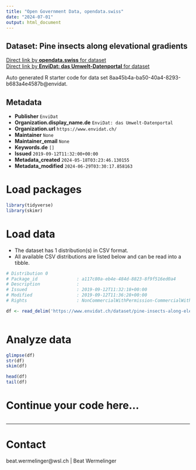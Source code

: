```yaml
---
title: "Open Government Data, opendata.swiss"
date: "2024-07-01"
output: html_document
---
```


## Dataset: Pine insects along elevational gradients



[Direct link by **opendata.swiss** for dataset](https://opendata.swiss/de/dataset/pine-insects-along-elevational-gradients)<br>
[Direct link by **EnviDat: das Umwelt-Datenportal** for dataset](https://www.envidat.ch/#/metadata/pine-insects-along-elevational-gradients)

Auto generated R starter code for data set 8aa45b4a-ba50-40a4-8293-b683a4e4587b@envidat.

## Metadata

- **Publisher** `EnviDat`
- **Organization.display_name.de** `EnviDat: das Umwelt-Datenportal`
- **Organization.url** `https://www.envidat.ch/`
- **Maintainer** `None`
- **Maintainer_email** `None`
- **Keywords.de** `[]`
- **Issued** `2019-09-12T11:32:00+00:00`
- **Metadata_created** `2024-05-18T03:23:46.130155`
- **Metadata_modified** `2024-06-29T03:30:17.858163`


# Load packages

```r

library(tidyverse)
library(skimr)

```

# Load data

-   The dataset has 1 distribution(s) in CSV format.
-   All available CSV distributions are listed below and can be read into a tibble.

```r

# Distribution 0
# Package_id               : a117c80a-eb4e-484d-8823-8f9f516ed0a4
# Description              : 
# Issued                   : 2019-09-12T11:32:18+00:00
# Modified                 : 2019-09-12T11:36:28+00:00
# Rights                   : NonCommercialWithPermission-CommercialWithPermission-ReferenceRequired

df <- read_delim('https://www.envidat.ch/dataset/pine-insects-along-elevational-gradients/resource/bd2f89c7-15b3-4f6e-b5db-0b51793c3e85')



```

# Analyze data

```r

glimpse(df)
str(df)
skim(df)

head(df)
tail(df)

```

# Continue your code here...

```r

```

------------------------------------------------------------------------

# Contact

beat.wermelinger@wsl.ch | Beat Wermelinger
